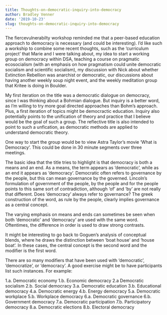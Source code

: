 ```yaml
---
title: Thoughts-on-democratic-inquiry-into-democracy
author: Bradley Venner
date: '2019-10-23'
slug: thoughts-on-democratic-inquiry-into-democracy
---
```


The fiercevulnerabilty workshop reminded me that a peer-based education approach to democracy is necessary (and could be interesting).  I'd like such a workship to combine some recent thoughts, such as the 'curriculum project' that Marie and I were talking about, my idea to start a working group on democracy within DSA, teaching a course on pragmatic ecosocialism (with an emphasis on how pragmatism could unite democratic socialism and scientific socialism), my discussion with Nick about whether Extinction Rebellion was anarchist or democratic, our discussions about having another weekly soup night event, and the weekly meditation group that Kritee is doing in Boulder.

My first iteration on the title was a democratic dialogue on democracy, since I was thinking about a Bohmian dialogue.  But inquiry is a better word, as I'm willing to try more goal directed approaches than Bohm's approach.  Plus, a first iteration of topics might be democractic education.  Inquiry also potentially points to the unification of theory and practice that I believe would be the goal of such a group.  The reflective title is also intended to point to such a unfication, as democratic methods are applied to understand democratic theory.

One way to start the group would be to view Astra Taylor's movie 'What is Democracy'.  This could be done in 30 minute segments over three meetings.  

The basic idea that the title tries to highlight is that democracy is both a means and an end.  As a means, the term appears as 'democratic', while as an end it appears as 'democracy'.  Democratic often refers to governance by the people, but this can mean governance by the governed.  Lincoln's formulation of government of the people, by the people and for the people points to this same sort of contradiction, although 'of' and 'by' are not really that different.  Does 'democracy' always refer to governance?  The greek construction of the word, as rule by the people, clearly implies governance as a central concept.

The varying emphasis on means and ends can sometimes be seen when both 'democratic' and 'democracy' are used with the same word.  Oftentimes, the difference in order is used to draw strong contrasts.

It might be interesting to go back to Goguen's analysis of conceptual blends, where he draws the distinction between 'boat house' and 'house boat'.  In these cases, the central concept is the second word and the modifier is the first word.

There are so many modifiers that have been used with 'democratic', 'democratize', or 'democracy'.  A good exercise might be to have participants list such instances.  For example:

1.a.  Democratic economy
1.b.  Economic democracy
2.a   Democratic socialism
2.b.  Social democracy
3.a.  Democratic education
3.b.  Educational democracy
4.a.  Democratic energy
4.b.  Energy democracy
5.a.  Democratic workplace
5.b.  Workplace democracy
6.a.  Democratic governance
6.b.  Government democracy
7.a.  Democratic participation
7.b.  Participatory democracy
8.a.  Democratic elections
8.b.  Electoral democracy
